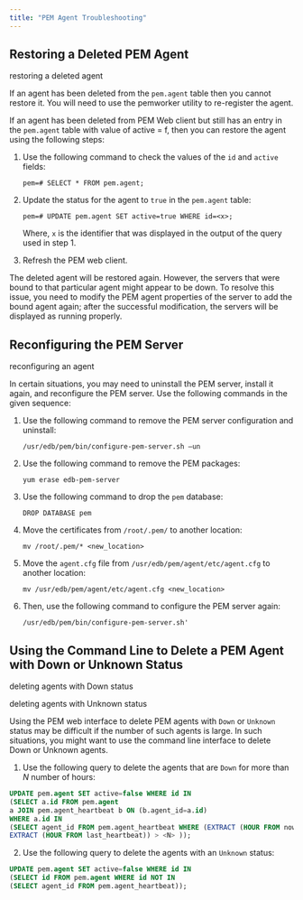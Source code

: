 ```yaml
---
title: "PEM Agent Troubleshooting"
---
```


<div id="pem_agent_troubleshooting" class="registered_link"></div>


## Restoring a Deleted PEM Agent

<div class="index">

restoring a deleted agent

</div>

If an agent has been deleted from the `pem.agent` table then you cannot restore it. You will need to use the pemworker utility to re-register the agent.

If an agent has been deleted from PEM Web client but still has an entry in the `pem.agent` table with value of active = f, then you can restore the agent using the following steps:

1.  Use the following command to check the values of the `id` and `active` fields:
    
    `pem=# SELECT * FROM pem.agent;`

2.  Update the status for the agent to `true` in the `pem.agent` table:
    
    `pem=# UPDATE pem.agent SET active=true WHERE id=<x>;`
    
    Where, `x` is the identifier that was displayed in the output of the query used in step 1.

3.  Refresh the PEM web client.

The deleted agent will be restored again. However, the servers that were bound to that particular agent might appear to be down. To resolve this issue, you need to modify the PEM agent properties of the server to add the bound agent again; after the successful modification, the servers will be displayed as running properly.

## Reconfiguring the PEM Server

<div class="index">

reconfiguring an agent

</div>

In certain situations, you may need to uninstall the PEM server, install it again, and reconfigure the PEM server. Use the following commands in the given sequence:

1.  Use the following command to remove the PEM server configuration and uninstall:
    
    `/usr/edb/pem/bin/configure-pem-server.sh –un`

2.  Use the following command to remove the PEM packages:
    
    `yum erase edb-pem-server`

3.  Use the following command to drop the `pem` database:
    
    `DROP DATABASE pem`

4.  Move the certificates from `/root/.pem/` to another location:
    
    `mv /root/.pem/* <new_location>`

5.  Move the `agent.cfg` file from `/usr/edb/pem/agent/etc/agent.cfg` to another location:
    
    `mv /usr/edb/pem/agent/etc/agent.cfg <new_location>`

6.  Then, use the following command to configure the PEM server again:
    
    `/usr/edb/pem/bin/configure-pem-server.sh'`

## Using the Command Line to Delete a PEM Agent with Down or Unknown Status

<div class="index">

deleting agents with Down status

</div>

<div class="index">

deleting agents with Unknown status

</div>

Using the PEM web interface to delete PEM agents with `Down` or `Unknown` status may be difficult if the number of such agents is large. In such situations, you might want to use the command line interface to delete Down or Unknown agents.

1.  Use the following query to delete the agents that are `Down` for more than *N* number of hours:

<!-- end list -->

``` SQL
UPDATE pem.agent SET active=false WHERE id IN
(SELECT a.id FROM pem.agent
a JOIN pem.agent_heartbeat b ON (b.agent_id=a.id)
WHERE a.id IN
(SELECT agent_id FROM pem.agent_heartbeat WHERE (EXTRACT (HOUR FROM now())-
EXTRACT (HOUR FROM last_heartbeat)) > <N> ));
```

2.  Use the following query to delete the agents with an `Unknown` status:

<!-- end list -->

``` SQL
UPDATE pem.agent SET active=false WHERE id IN
(SELECT id FROM pem.agent WHERE id NOT IN
(SELECT agent_id FROM pem.agent_heartbeat));
```
